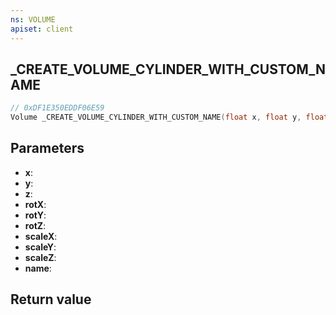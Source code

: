 ```yaml
---
ns: VOLUME
apiset: client
---
```

## _CREATE_VOLUME_CYLINDER_WITH_CUSTOM_NAME

```c
// 0xDF1E350EDDF06E59
Volume _CREATE_VOLUME_CYLINDER_WITH_CUSTOM_NAME(float x, float y, float z, float rotX, float rotY, float rotZ, float scaleX, float scaleY, float scaleZ, char* name);
```


## Parameters
* **x**:
* **y**:
* **z**:
* **rotX**:
* **rotY**:
* **rotZ**:
* **scaleX**:
* **scaleY**:
* **scaleZ**:
* **name**:

## Return value
